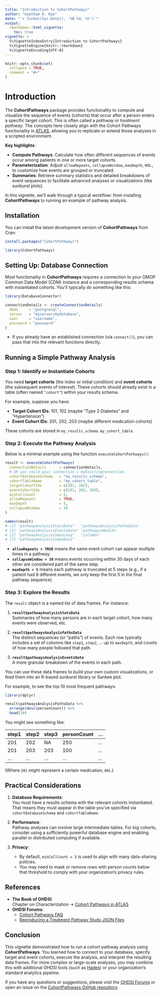 ```yaml
---
title: "Introduction to CohortPathways"
author: "Gowtham A. Rao"
date: "`r format(Sys.Date(), '%B %d, %Y')`"
output:
  rmarkdown::html_vignette:
    toc: true
vignette: >
  %\VignetteIndexEntry{Introduction to CohortPathways}
  %\VignetteEngine{knitr::rmarkdown}
  %\VignetteEncoding{UTF-8}
---
```



```r
knitr::opts_chunk$set(
  collapse = TRUE,
  comment = "#>"
)
```

# Introduction

The **CohortPathways** package provides functionality to compute and visualize the sequence of events (cohorts) that occur after a person enters a specific target cohort. This is often called a _pathway_ or _treatment pathway_. The concepts here closely align with the Cohort Pathways functionality in [ATLAS](https://ohdsi.github.io/Atlas/), allowing you to replicate or extend those analyses in a scripted environment.

**Key highlights**:

- **Compute Pathways**: Calculate how often different sequences of events occur among patients in one or more target cohorts.
- **Parameterization**: Adjust `allowRepeats`, `collapseWindow`, `maxDepth`, etc., to customize how events are grouped or truncated.
- **Summaries**: Retrieve summary statistics and detailed breakdowns of event sequences to facilitate advanced analyses or visualizations (like sunburst plots).

In this vignette, we’ll walk through a typical workflow: from installing **CohortPathways** to running an example of pathway analysis.

## Installation

You can install the latest development version of **CohortPathways** from Cran:

```r
install.packages("CohortPathways")
```

```r
library(CohortPathways)
```

## Setting Up: Database Connection

Most functionality in **CohortPathways** requires a connection to your OMOP Common Data Model (CDM) instance and a corresponding results schema with instantiated cohorts. You’ll typically do something like this:

```r
library(DatabaseConnector)

connectionDetails <- createConnectionDetails(
  dbms     = "postgresql",
  server   = "myserver/mydatabase",
  user     = "username",
  password = "password"
)
```

- If you already have an established connection (via `connect()`), you can pass that into the relevant functions directly.

## Running a Simple Pathway Analysis

### Step 1: Identify or Instantiate Cohorts

You need **target cohorts** (the index or initial condition) and **event cohorts** (the subsequent events of interest). These cohorts should already exist in a table (often named `"cohort"`) within your results schema.

For example, suppose you have:

- **Target Cohort IDs**: 101, 102 (maybe "Type 2 Diabetes" and "Hypertension")
- **Event Cohort IDs**: 201, 202, 203 (maybe different medication cohorts)

These cohorts are stored in `my_results_schema.my_cohort_table`.

### Step 2: Execute the Pathway Analysis

Below is a minimal example using the function `executeCohortPathways()`:

```r
result <- executeCohortPathways(
  connectionDetails      = connectionDetails,
  # OR you could pass connection = myExistingConnection,
  cohortDatabaseSchema   = "my_results_schema",
  cohortTableName        = "my_cohort_table",
  targetCohortIds        = c(101, 102),
  eventCohortIds         = c(201, 202, 203),
  minCellCount           = 5,
  allowRepeats           = TRUE,
  maxDepth               = 5,
  collapseWindow         = 30
)

names(result)
# [1] "pathwayAnalysisStatsData"   "pathwaysAnalysisPathsData"
# [3] "pathwaysAnalysisEventsData" "pathwaycomboIds"
# [5] "pathwayAnalysisCodesLong"   "isCombo"
# [7] "pathwayAnalysisCodesData"
```

- **`allowRepeats = TRUE`** means the same event cohort can appear multiple times in a pathway.
- **`collapseWindow = 30`** means events occurring within 30 days of each other are considered part of the same step.
- **`maxDepth = 5`** means each pathway is truncated at 5 steps (e.g., if a patient had 8 different events, we only keep the first 5 in the final pathway sequence).

### Step 3: Explore the Results

The `result` object is a named list of data frames. For instance:

1. **`result$pathwayAnalysisStatsData`**  
   Summaries of how many persons are in each target cohort, how many events were observed, etc.

2. **`result$pathwaysAnalysisPathsData`**  
   The distinct sequences (or “paths”) of events. Each row typically includes a set of columns like `step1`, `step2`, ... up to `maxDepth`, and counts of how many people followed that path.

3. **`result$pathwaysAnalysisEventsData`**  
   A more granular breakdown of the events in each path.

You can use these data frames to build your own custom visualizations, or feed them into an R-based sunburst library or Sankee plot.

For example, to see the top 10 most frequent pathways:

```r
library(dplyr)

result$pathwaysAnalysisPathsData %>%
  arrange(desc(personCount)) %>%
  head(10)
```

You might see something like:

| step1 | step2 | step3 | personCount | ... |
|-------|-------|-------|------------|-----|
| 201   | 202   | NA    | 250        | ... |
| 201   | 203   | 203   | 100        | ... |
| ...   | ...   | ...   | ...        | ... |

(Where `201` might represent a certain medication, etc.)



## Practical Considerations

1. **Database Requirements**:  
   You must have a results schema with the relevant cohorts instantiated. That means they must appear in the table you’ve specified via `cohortDatabaseSchema` and `cohortTableName`.

2. **Performance**:  
   Pathway analyses can involve large intermediate tables. For big cohorts, consider using a sufficiently powerful database engine and enabling parallel or distributed computing if available.

3. **Privacy**:  
   - By default, `minCellCount = 5` is used to align with many data-sharing policies.  
   - You may need to mask or remove rows with person counts below that threshold to comply with your organization’s privacy rules.

## References

- **The Book of OHDSI**:  
  Chapter on Characterization → [Cohort Pathways in ATLAS](https://ohdsi.github.io/TheBookOfOhdsi/Characterization.html#cohort-pathways-in-atlas)  
- **OHDSI Forums**:  
  - [Cohort Pathways FAQ](https://forums.ohdsi.org/t/cohort-pathways-in-atlas-faq/9511/2)  
  - [Reproducing a Treatment Pathway Study JSON Files](https://forums.ohdsi.org/t/reproducing-a-treatment-pathway-study-atlas-json-files/9450)

## Conclusion

This vignette demonstrated how to run a cohort pathway analysis using **CohortPathways**. You learned how to connect to your database, specify target and event cohorts, execute the analysis, and interpret the resulting data frames. For more complex or large-scale analyses, you may combine this with additional OHDSI tools (such as [Hades](https://ohdsi.github.io/Hades/)) or your organization’s standard analytics pipeline.

If you have any questions or suggestions, please visit the [OHDSI Forums](https://forums.ohdsi.org) or open an issue on the [CohortPathways GitHub repository](https://github.com/OHDSI/CohortPathways).
